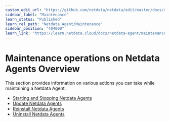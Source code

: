```yaml
---
custom_edit_url: "https://github.com/netdata/netdata/edit/master/docs/category-overview-pages/maintenance-operations-on-netdata-agents.md"
sidebar_label: "Maintenance"
learn_status: "Published"
learn_rel_path: "Netdata Agent/Maintenance"
sidebar_position: "404000"
learn_link: "https://learn.netdata.cloud/docs/netdata-agent/maintenance/maintenance"
---
```


# Maintenance operations on Netdata Agents Overview

This section provides information on various actions you can take while maintaining a Netdata Agent.

- [Starting and Stopping Netdata Agents](/docs/netdata-agent/maintenance/service-control)
- [Update Netdata Agents](/docs/netdata-agent/maintenance/update)
- [Reinstall Netdata Agents](/docs/netdata-agent/maintenance/reinstall)
- [Uninstall Netdata Agents](/docs/netdata-agent/maintenance/uninstall)

